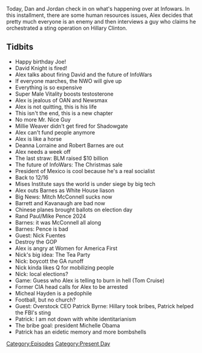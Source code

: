 {{Episode
    | title             = December 16-17, 2020
    | caption           = [https://knowledgefight.libsyn.com/512-december-16-17-2020 Listen to this episode on Libsyn]
    | episodeNumber     = 512
    | length            = 01:40:02
    | airDate           = December 18, 2020
    | coverageStartDate = December 16, 2020
    | coverageEndDate   = December 17, 2020
    | episodeType       = [[:Category:Present Day|Present Day]]
    | appearance        = [[Joe]], [[David Knight]], [[Millie Weaver]], [[Deanna Lorraine]], [[Robert Barnes]], [[Mitch McConnell]], [[Amy Coney Barrett]], [[Brett Kavanaugh]], [[Rand Paul]], [[Mike Pence]], [[Nick Fuentes]], [[Tom Cruise]], [[Michael Hayden]], [[Patrick Byrne]]
    | oocDrop           = My job is as tough as being the president
    | previousEpisode   = [[511: The 12/12 Rallies]]
    | nextEpisode       = [[513: December 18, 2020]]
}}

{{Stub}}

Today, Dan and Jordan check in on what's happening over at Infowars. In this installment, there are some human resources issues, Alex decides that pretty much everyone is an enemy and then interviews a guy who claims he orchestrated a sting operation on Hillary Clinton.

==Tidbits==

*Happy birthday Joe!
*David Knight is fired!
*Alex talks about firing David and the future of InfoWars
*If everyone marches, the NWO will give up
*Everything is so expensive
*Super Male Vitality boosts testosterone
*Alex is jealous of OAN and Newsmax
*Alex is not quitting, this is his life
*This isn't the end, this is a new chapter
*No more Mr. Nice Guy
*Millie Weaver didn't get fired for Shadowgate
*Alex can't fund people anymore
*Alex is like a horse
*Deanna Lorraine and Robert Barnes are out
*Alex needs a week off
*The last straw: BLM raised $10 billion
*The future of InfoWars: The Christmas sale
*President of Mexico is cool because he's a real socialist
*Back to 12/16
*Mises Institute says the world is under siege by big tech
*Alex outs Barnes as White House liason
*Big News: Mitch McConnell sucks now
*Barrett and Kavanaugh are bad now
*Chinese planes brought ballots on election day
*Rand Paul/Mike Pence 2024
*Barnes: it was McConnell all along
*Barnes: Pence is bad
*Guest: Nick Fuentes
*Destroy the GOP
*Alex is angry at Women for America First
*Nick's big idea: The Tea Party
*Nick: boycott the GA runoff
*Nick kinda likes Q for mobilizing people
*Nick: local elections?
*Game: Guess who Alex is telling to burn in hell (Tom Cruise)
*Former CIA head calls for Alex to be arrested
*Micheal Hayden is a pedophile
*Football, but no church?
*Guest: Overstock CEO Patrick Byrne: Hillary took bribes, Patrick helped the FBI's sting
*Patrick: I am not down with white identitarianism
*The bribe goal: president Michelle Obama
*Patrick has an eidetic memory and more bombshells

[[Category:Episodes]]
[[Category:Present Day]]
